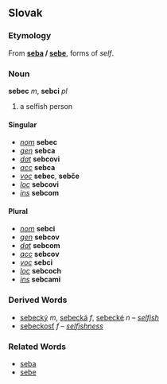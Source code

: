 == Slovak ==
=== Etymology ===
From '''[[seba#Slovak|seba]] / [[sebe#Slovak|sebe]]''', forms of ''self''.
=== Noun ===
'''sebec''' ''m'', '''sebci''' ''pl''
# a selfish person
==== Singular ====
* ''[[nominative|nom]]'' '''sebec'''
* ''[[genitive|gen]]'' '''sebca'''
* ''[[dative|dat]]'' '''sebcovi'''
* ''[[accusative|acc]]'' '''sebca'''
* ''[[vocative|voc]]'' '''sebec''', '''sebče'''
* ''[[locative|loc]]'' '''sebcovi'''
* ''[[instrumental|ins]]'' '''sebcom'''
==== Plural ====
* ''[[nominative|nom]]'' '''sebci'''
* ''[[genitive|gen]]'' '''sebcov'''
* ''[[dative|dat]]'' '''sebcom'''
* ''[[accusative|acc]]'' '''sebcov'''
* ''[[vocative|voc]]'' '''sebci'''
* ''[[locative|loc]]'' '''sebcoch'''
* ''[[instrumental|ins]]'' '''sebcami'''
=== Derived Words ===
* [[sebecký]] ''m'', [[sebecká]] ''f'', [[sebecké]] ''n'' &ndash; ''[[selfish]]''
* [[sebeckosť]] ''f'' &ndash; ''[[selfishness]]''
=== Related Words ===
* [[seba#Slovak|seba]]
* [[sebe#Slovak|sebe]]